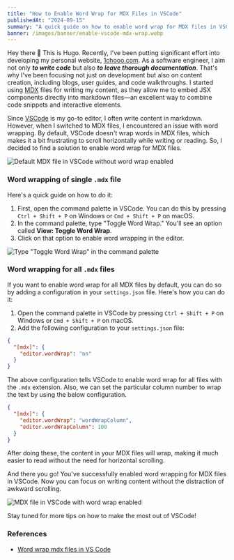 ```yaml
---
title: "How to Enable Word Wrap for MDX Files in VSCode"
publishedAt: "2024-09-15"
summary: "A quick guide on how to enable word wrap for MDX files in VSCode with just one simple configuration."
banner: /images/banner/enable-vscode-mdx-wrap.webp
---
```


Hey there 👋 This is Hugo. Recently, I've been putting significant effort into developing my personal website, [1chooo.com](https://1chooo.com). As a software engineer, I aim not only **_to write code_** but also **_to leave thorough documentation_**. That's why I've been focusing not just on development but also on content creation, including blogs, user guides, and code walkthroughs. I started using [MDX](https://mdxjs.com/) files for writing my content, as they allow me to embed JSX components directly into markdown files—an excellent way to combine code snippets and interactive elements.


Since [VSCode](https://code.visualstudio.com/) is my go-to editor, I often write content in markdown. However, when I switched to MDX files, I encountered an issue with word wrapping. By default, VSCode doesn't wrap words in MDX files, which makes it a bit frustrating to scroll horizontally while writing or reading. So, I decided to find a solution to enable word wrap for MDX files.

![Default MDX file in VSCode without word wrap enabled](/images/posts/enable-vscode-mdx-wrap/before.webp)

### Word wrapping of single `.mdx` file

Here's a quick guide on how to do it:

1. First, open the command palette in VSCode. You can do this by pressing `Ctrl + Shift + P` on Windows or `Cmd + Shift + P` on macOS.
2. In the command palette, type "Toggle Word Wrap." You'll see an option called **View: Toggle Word Wrap**.
3. Click on that option to enable word wrapping in the editor.

![Type "Toggle Word Wrap" in the command palette](/images/posts/enable-vscode-mdx-wrap/toogle-word-wrap.webp)

### Word wrapping for all `.mdx` files

If you want to enable word wrap for all MDX files by default, you can do so by adding a configuration in your `settings.json` file. Here's how you can do it:

1. Open the command palette in VSCode by pressing `Ctrl + Shift + P` on Windows or `Cmd + Shift + P` on macOS.
2. Add the following configuration to your `settings.json` file:

```json
{
  "[mdx]": {
    "editor.wordWrap": "on"
  }
}
```

The above configuration tells VSCode to enable word wrap for all files with the `.mdx` extension. Also, we can set the particular column number to wrap the text by using the below configuration.

```json
{
  "[mdx]": {
    "editor.wordWrap": "wordWrapColumn",
    "editor.wordWrapColumn": 100
  }
}
```

After doing these, the content in your MDX files will wrap, making it much easier to read without the need for horizontal scrolling.

And there you go! You've successfully enabled word wrapping for MDX files in VSCode. Now you can focus on writing content without the distraction of awkward scrolling.

![MDX file in VSCode with word wrap enabled](/images/posts/enable-vscode-mdx-wrap/after.webp)

Stay tuned for more tips on how to make the most out of VSCode!

### References

- [Word wrap mdx files in VS Code](https://www.codewithshripal.com/tips/vs-code/how-to-word-wrap-mdx-files)